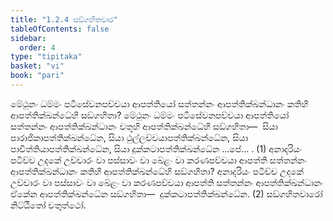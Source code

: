 ```yaml
---
title: "1.2.4 සඞ්ගහිතවාර"
tableOfContents: false
sidebar:
  order: 4
type: "tipitaka"
basket: "vi"
book: "pari"
---
```



<DynamicBreadcrumb />

<Division number="196" book="pari">

<Paragraph number="646" book="pari">
මේථුනං ධම්මං පටිසේවනපච්චයා ආපත්තියෝ සත්තන්නං ආපත්තික්ඛන්ධානං කතිහි ආපත්තික්ඛන්ධේහි සඞ්ගහිතා? මේථුනං ධම්මං පටිසේවනපච්චයා ආපත්තියෝ සත්තන්නං ආපත්තික්ඛන්ධානං චතූහි ආපත්තික්ඛන්ධේහි සඞ්ගහිතා—  සියා පාරාජිකාපත්තික්ඛන්ධේන, සියා ථුල්ලච්චයාපත්තික්ඛන්ධේන, සියා පාචිත්තියාපත්තික්ඛන්ධේන, සියා දුක්කටාපත්තික්ඛන්ධේන …පේ… . (1)
</Paragraph>

<Paragraph number="647" book="pari">
අනාදරියං පටිච්ච උදකේ උච්චාරං වා පස්සාවං වා ඛේළං වා කරණපච්චයා ආපත්ති සත්තන්නං ආපත්තික්ඛන්ධානං කතිහි ආපත්තික්ඛන්ධේහි සඞ්ගහිතා? අනාදරියං පටිච්ච උදකේ උච්චාරං වා පස්සාවං වා ඛේළං වා කරණපච්චයා ආපත්ති සත්තන්නං ආපත්තික්ඛන්ධානං ඒකේන ආපත්තික්ඛන්ධේන සඞ්ගහිතා—  දුක්කටාපත්තික්ඛන්ධේන. (2)

</Paragraph>
</Division>

<Paragraph number="648" type="center" book="pari">
සඞ්ගහිතවාරෝ නිට්ඨිතෝ චතුත්ථෝ.
</Paragraph>